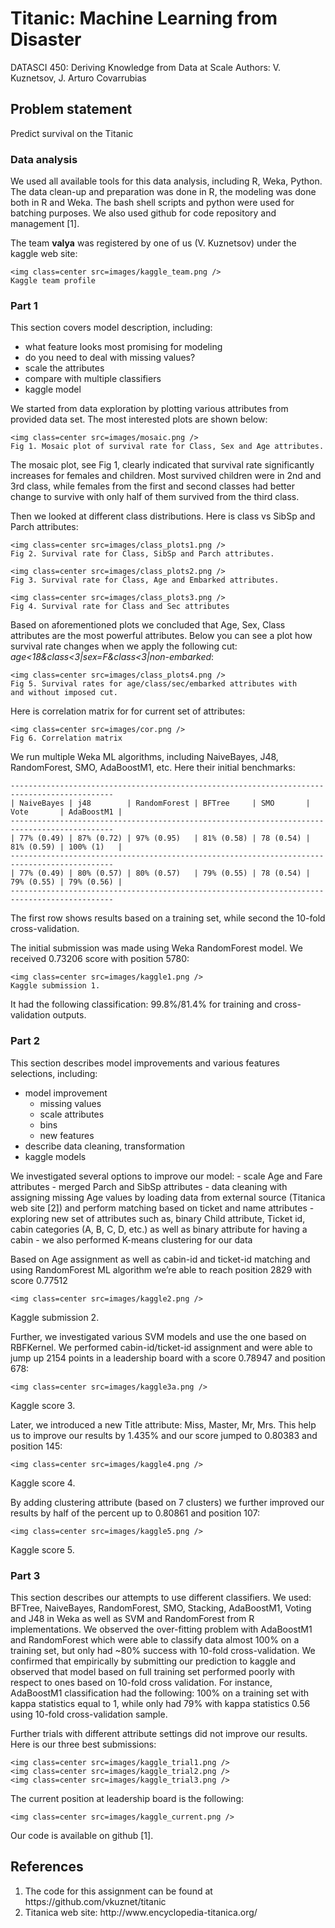 # Titanic: Machine Learning from Disaster

DATASCI 450: Deriving Knowledge from Data at Scale
Authors: V. Kuznetsov, J. Arturo Covarrubias

## Problem statement

Predict survival on the Titanic

### Data analysis

We used all available tools for this data analysis, including R, Weka, Python.
The data clean-up and preparation was done in R, the modeling was done both in R and Weka.
The bash shell scripts and python were used for batching purposes. We also used
github for code repository and management [1].

The team **valya** was registered by one of us (V. Kuznetsov) under the kaggle web site:

<div id="container">
    <img class=center src=images/kaggle_team.png />
    Kaggle team profile
</div>

### Part 1

This section covers model description, including:

- what feature looks most promising for modeling
- do you need to deal with missing values?
- scale the attributes
- compare with multiple classifiers
- kaggle model

We started from data exploration by plotting various attributes from provided
data set. The most interested plots are shown below:

<div id="container">
    <img class=center src=images/mosaic.png />
    Fig 1. Mosaic plot of survival rate for Class, Sex and Age attributes.
</div>

The mosaic plot, see Fig 1, clearly indicated that survival rate significantly
increases for females and children.  Most survived children were in 2nd and 3rd
class, while females from the first and second classes had better change to
survive with only half of them survived from the third class.

Then we looked at different class distributions. Here is class vs SibSp and Parch
attributes:
<div id="container">
    <img class=center src=images/class_plots1.png />
    Fig 2. Survival rate for Class, SibSp and Parch attributes.
</div>

<div id="container">
    <img class=center src=images/class_plots2.png />
    Fig 3. Survival rate for Class, Age and Embarked attributes.
</div>

<div id="container">
    <img class=center src=images/class_plots3.png />
    Fig 4. Survival rate for Class and Sec attributes
</div>

Based on aforementioned plots we concluded that Age, Sex, Class attributes are
the most powerful attributes. Below you can see a plot how survival rate changes
when we apply the following cut: *age<18&class<3|sex=F&class<3|non-embarked*:

<div id="container">
    <img class=center src=images/class_plots4.png />
    Fig 5. Survival rates for age/class/sec/embarked attributes with
    and without imposed cut.
</div>

Here is correlation matrix for for current set of attributes:

<div id="container">
    <img class=center src=images/cor.png />
    Fig 6. Correlation matrix
</div>

We run multiple Weka ML algorithms, including NaiveBayes, J48, RandomForest, SMO,
AdaBoostM1, etc. Here their initial benchmarks:

```
---------------------------------------------------------------------------------------------
| NaiveBayes | j48        | RandomForest | BFTree     | SMO       | Vote       | AdaBoostM1 |
---------------------------------------------------------------------------------------------
| 77% (0.49) | 87% (0.72) | 97% (0.95)   | 81% (0.58) | 78 (0.54) | 81% (0.59) | 100% (1)   |
---------------------------------------------------------------------------------------------
| 77% (0.49) | 80% (0.57) | 80% (0.57)   | 79% (0.55) | 78 (0.54) | 79% (0.55) | 79% (0.56) |
---------------------------------------------------------------------------------------------
```

The first row shows results based on a training set, while second the 10-fold
cross-validation.

The initial submission was made using Weka RandomForest model. We received
0.73206 score with position 5780:
<div id="container">
    <img class=center src=images/kaggle1.png />
    Kaggle submission 1.
</div>

It had the following classification: 99.8%/81.4% for training and cross-validation
outputs.

### Part 2

This section describes model improvements and various features selections, including:

- model improvement
  - missing values
  - scale attributes
  - bins
  - new features

- describe data cleaning, transformation
- kaggle models

We investigated several options to improve our model:
- scale Age and Fare attributes
- merged Parch and SibSp attributes
- data cleaning with assigning missing Age values by loading data
  from external source (Titanica web site [2]) and perform matching based on
  ticket and name attributes
- exploring new set of attributes such as, binary Child attribute, Ticket id,
  cabin categories (A, B, C, D, etc.) as well as binary attribute for having a
  cabin
- we also performed K-means clustering for our data

Based on Age assignment as well as cabin-id and ticket-id matching and using
RandomForest ML algorithm we're able to reach position 2829 with score 0.77512
<div id="container">
    <img class=center src=images/kaggle2.png />
Kaggle submission 2.
</div>

Further, we investigated various SVM models and use the one based on RBFKernel.
We performed cabin-id/ticket-id assignment and were able to jump up
2154 points in a leadership board with a score 0.78947 and position 678:
<div id="container">
    <img class=center src=images/kaggle3a.png />
Kaggle score 3.
</div>

Later, we introduced a new Title attribute: Miss, Master, Mr, Mrs. This help us to improve
our results by 1.435% and our score jumped to 0.80383 and position 145:

<div id="container">
    <img class=center src=images/kaggle4.png />
Kaggle score 4.
</div>

By adding clustering attribute (based on 7 clusters) we further improved our results by
half of the percent up to 0.80861 and position 107:

<div id="container">
    <img class=center src=images/kaggle5.png />
Kaggle score 5.
</div>

### Part 3

This section describes our attempts to use different classifiers.
We used: BFTree, NaiveBayes, RandomForest, SMO,
Stacking, AdaBoostM1, Voting and J48 in Weka as well as
SVM and RandomForest from R implementations. We observed the over-fitting
problem with AdaBoostM1 and RandomForest which were able to classify data
almost 100% on a training set, but only had ~80% success with 10-fold cross-validation.
We confirmed that empirically by submitting our prediction to kaggle and observed that
model based on full training set performed poorly with respect to ones based on
10-fold cross validation. For instance, AdaBoostM1 classification had the following:
100% on a training set with kappa statistics equal to 1, while only had 79% with kappa
statistics 0.56 using 10-fold cross-validation sample.

Further trials with different attribute settings did not improve our results. Here is our
three best submissions:

<div id="container">
    <img class=center src=images/kaggle_trial1.png />
    <img class=center src=images/kaggle_trial2.png />
    <img class=center src=images/kaggle_trial3.png />
</div>

The current position at leadership board is the following:
<div id="container">
    <img class=center src=images/kaggle_current.png />
</div>

Our code is available on github [1].

## References

1. The code for this assignment can be found at
   https://github.com/vkuznet/titanic
2. Titanica web site: http://www.encyclopedia-titanica.org/
